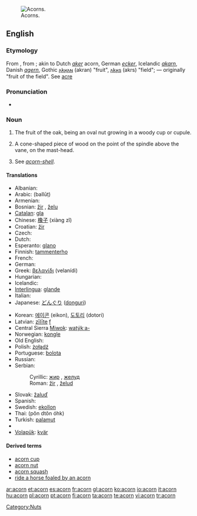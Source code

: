 [[Image:Quercus_falcata_acorns.jpg|thumb|right|Acorns.]]
==English==
{{wikipedia}}

===Etymology===
From {{etyl|ang|en}} {{term|æcern||lang=ang}}, from {{term|æcer||lang=ang|field, acre}}; akin to Dutch ''[[aker]]'' acorn, German ''[[ecker]]'', Icelandic ''[[akarn]]'', Danish ''[[agern]]'', Gothic [[𐌰𐌺𐍂𐌰𐌽]] (akran) "fruit", [[𐌰𐌺𐍂𐍃]] (akrs) "field"; — originally "fruit of the field". See [[acre]]

{{etystub|why isn't this from [[ac]], oak?. I've read Online Ety Dictionary entry, but not OED on this.}}

===Pronunciation===
* {{audio|en-us-acorn.ogg|Audio (US)}}

===Noun===
{{en-noun}}

# The fruit of the oak, being an oval nut growing in a woody cup or cupule.
# {{nautical}} A cone-shaped piece of wood on the point of the spindle above the vane, on the mast-head.
# {{context|zoology}} See ''[[acorn-shell]]''.

====Translations====
{{top}}
* Albanian: {{t-|sq|lende|f|xs=Albanian}}
* Arabic: {{Arab|[[بلوط]]}} (ballūṭ) {{m}}
* Armenian: {{t|hy|կաղին|sc=Armn|tr=kaġin}}
* Bosnian: [[žir]] {{m}}, [[želu]] {{m}}
* [[Catalan]]: [[gla]] {{f}}
* Chinese: [[橡子]] (xiàng zǐ)
* Croatian: [[žir]] {{m}}
* Czech: {{t+|cs|žalud|m}}
* Dutch: {{t+|nl|eikel|m}}
* Esperanto: [[glano]]
* Finnish: [[tammenterho]]
* French: {{t+|fr|gland|m}}
* German: {{t-|de|Eichel|f}}
* Greek: [[βελανίδι]] (velanídi)
* Hungarian: {{t+|hu|makk}}
* Icelandic: {{t-|is|akarn|n}}
* [[Interlingua]]: [[glande]]
* Italian: {{t+|it|ghianda|f}}
* Japanese: [[どんぐり]] ([[donguri]])
{{mid}}
* Korean: [[에이콘]] (eikon), [[도토리]] (dotori)
* Latvian: [[zīlīte]] [[f]]
* Central Sierra [[Miwok]]: [[watýkˑa-]]
* Norwegian: [[kongle]] {{m|f}}
* Old English: {{t-|ang|æcern|xs=Old English}}
* Polish: [[żołądź]] {{m}}
* Portuguese: [[bolota]] {{f}}
* Russian: {{t+|ru|жёлудь|m|tr=žólud’|sc=Cyrl}}
* Serbian:
*: Cyrillic: [[жир]] {{m}}, [[желуд]] {{m}}
*: Roman: [[žir#Serbian|žir]] {{m}}, [[želud]] {{m}}
* Slovak: [[žaluď]] {{m}}
* Spanish: {{t+|es|bellota|f}}
* Swedish: [[ekollon]] {{n}}
* Thai: {{Thai|[[ผลต้นโอ๊ก]]}} (pŏn dtôn óhk)
* Turkish: [[palamut]]
* {{trreq|Vietnamese}}
* [[Volapük]]: [[kvär]]
{{bottom}}
====Derived terms====
* [[acorn cup]]
* [[acorn nut]]
* [[acorn squash]]
* [[ride a horse foaled by an acorn]]
[[Category:Nuts]]

[[ar:acorn]]
[[et:acorn]]
[[es:acorn]]
[[fr:acorn]]
[[gl:acorn]]
[[ko:acorn]]
[[io:acorn]]
[[it:acorn]]
[[hu:acorn]]
[[pl:acorn]]
[[pt:acorn]]
[[fi:acorn]]
[[ta:acorn]]
[[te:acorn]]
[[vi:acorn]]
[[tr:acorn]]